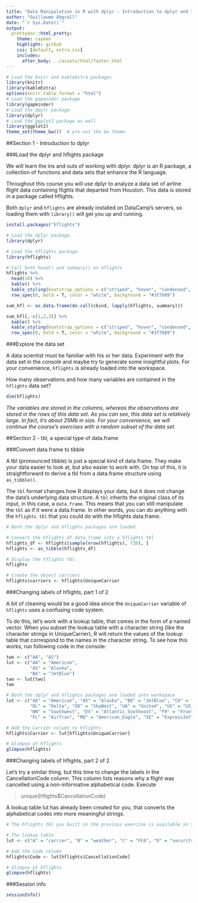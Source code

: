 ```yaml
---
title: "Data Manipulation in R with dplyr - Introduction to dplyr and tbls"
author: "Guillaume Abgrall"
date: "`r Sys.Date()`"
output:
  prettydoc::html_pretty:
    theme: cayman
    highlight: github
    css: [default, extra.css]
    includes:
      after_body: ../assets/html/footer.html
---
```



```r
# Load the knitr and kableExtra packages
library(knitr)
library(kableExtra)
options(knitr.table.format = "html")
# Load the gapminder package
library(gapminder)
# Load the dpylr package
library(dplyr)
# Load the ggplot2 package as well
library(ggplot2)
theme_set(theme_bw())  # pre-set the bw theme.
```

##Section 1 - Introduction to dplyr  

###Load the dplyr and hflights package  

We will learn the ins and outs of working with dplyr. dplyr is an R package, a collection of functions and data sets that enhance the R language.  

Throughout this course you will use dplyr to analyze a data set of airline flight data containing flights that departed from Houston. This data is stored in a package called hflights.  

Both `dplyr` and `hflights` are already installed on DataCamp's servers, so loading them with `library()` will get you up and running.  

```r
install.packages("hflights")
```

```r
# Load the dplyr package
library(dplyr)

# Load the hflights package
library(hflights)

# Call both head() and summary() on hflights
hflights %>% 
  head(10) %>% 
  kable() %>%
  kable_styling(bootstrap_options = c("striped", "hover", "condensed", "responsive"), full_width = F, position = "center", , font_size = 11) %>%
  row_spec(0, bold = T, color = "white", background = "#3f7689")

sum_hfl <- as.data.frame(do.call(cbind, lapply(hflights, summary)))

sum_hfl[,-c(1,2,3)] %>%
  kable() %>%
  kable_styling(bootstrap_options = c("striped", "hover", "condensed", "responsive"), full_width = F, position = "center", , font_size = 11) %>%
  row_spec(0, bold = T, color = "white", background = "#3f7689")
```



###Explore the data set  

A data scientist must be familiar with his or her data. Experiment with the data set in the console and maybe try to generate some insightful plots. For your convenience, `hflights` is already loaded into the workspace.

How many observations and how many variables are contained in the `hflights` data set?  

```r
dim(hflights)
```

*The variables are stored in the columns, whereas the observations are stored in the rows of this data set. As you can see, this data set is relatively large. In fact, it's about 25Mb in size. For your convenience, we will continue the course's exercises with a random subset of the data set.*  


##Section 2 - tbl, a special type of data.frame  

###Convert data.frame to tibble 

A tbl (pronounced tibble) is just a special kind of data.frame. They make your data easier to look at, but also easier to work with. On top of this, it is straightforward to derive a tbl from a data.frame structure using `as_tibble()`.

The `tbl` format changes how R displays your data, but it does not change the data's underlying data structure. A `tbl` inherits the original class of its input, in this case, a `data.frame`. This means that you can still manipulate the `tbl` as if it were a data.frame. In other words, you can do anything with the `hflights tbl` that you could do with the hflights data.frame.  

```r
# Both the dplyr and hflights packages are loaded

# Convert the hflights_df data.frame into a hflights tbl
hflights_df <- hflights[sample(nrow(hflights), 720), ] 
hflights <- as_tibble(hflights_df)

# Display the hflights tbl
hflights

# Create the object carriers
hflights$carriers <- hflights$UniqueCarrier
```

###Changing labels of hflights, part 1 of 2  

A bit of cleaning would be a good idea since the `UniqueCarrier` variable of `hflights` uses a confusing code system.  

To do this, let's work with a lookup table, that comes in the form of a named vector. When you subset the lookup table with a character string (like the character strings in UniqueCarrier), R will return the values of the lookup table that correspond to the names in the character string. To see how this works, run following code in the console:

```r
two <- c("AA", "AS")
lut <- c("AA" = "American", 
         "AS" = "Alaska", 
         "B6" = "JetBlue")
two <- lut[two]
two
```

```r
# Both the dplyr and hflights packages are loaded into workspace
lut <- c("AA" = "American", "AS" = "Alaska", "B6" = "JetBlue", "CO" = "Continental", 
         "DL" = "Delta", "OO" = "SkyWest", "UA" = "United", "US" = "US_Airways", 
         "WN" = "Southwest", "EV" = "Atlantic_Southeast", "F9" = "Frontier", 
         "FL" = "AirTran", "MQ" = "American_Eagle", "XE" = "ExpressJet", "YV" = "Mesa")

# Add the Carrier column to hflights
hflights$Carrier <- lut[hflights$UniqueCarrier]

# Glimpse at hflights
glimpse(hflights)
```



###Changing labels of hflights, part 2 of 2 

Let's try a similar thing, but this time to change the labels in the CancellationCode column. This column lists reasons why a flight was cancelled using a non-informative alphabetical code. Execute

> unique(hflights$CancellationCode)  

A lookup table lut has already been created for you, that converts the alphabetical codes into more meaningful strings.  

```r
# The hflights tbl you built in the previous exercise is available in the workspace.

# The lookup table
lut <- c("A" = "carrier", "B" = "weather", "C" = "FFA", "D" = "security", "E" = "not cancelled")

# Add the Code column
hflights$Code <- lut[hflights$CancellationCode]

# Glimpse at hflights
glimpse(hflights)
```



###Session info

```r
sessionInfo()
```

